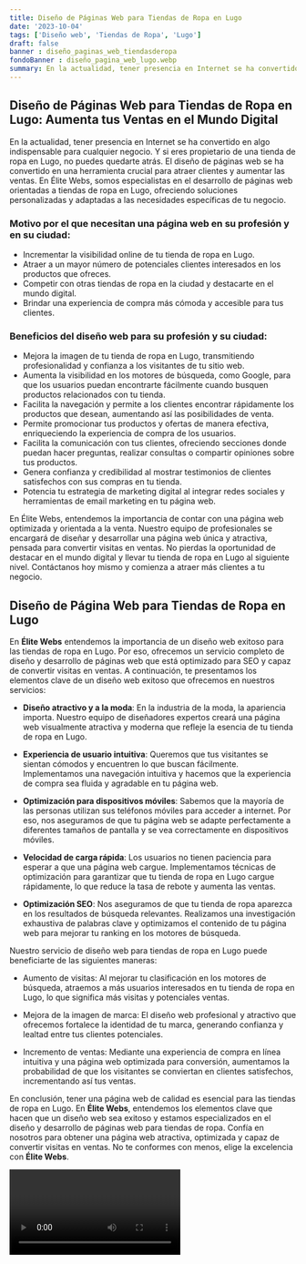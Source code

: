 ```yaml
---
title: Diseño de Páginas Web para Tiendas de Ropa en Lugo
date: '2023-10-04'
tags: ['Diseño web', 'Tiendas de Ropa', 'Lugo']
draft: false
banner : diseño_paginas_web_tiendasderopa
fondoBanner : diseño_pagina_web_lugo.webp
summary: En la actualidad, tener presencia en Internet se ha convertido en algo indispensable para cualquier negocio. Y si eres propietario de una tienda de ropa en Lugo, no puedes quedarte atrás. El diseño de páginas web se ha convertido en una herramienta crucial para atraer clientes y aumentar las ventas. En Élite Webs, somos especialistas en el desarrollo de páginas web orientadas a tiendas de ropa en Lugo, ofreciendo soluciones personalizadas y adaptadas a las necesidades específicas de tu negocio.
---
```


## Diseño de Páginas Web para Tiendas de Ropa en Lugo: Aumenta tus Ventas en el Mundo Digital

En la actualidad, tener presencia en Internet se ha convertido en algo indispensable para cualquier negocio. Y si eres propietario de una tienda de ropa en Lugo, no puedes quedarte atrás. El diseño de páginas web se ha convertido en una herramienta crucial para atraer clientes y aumentar las ventas. En Élite Webs, somos especialistas en el desarrollo de páginas web orientadas a tiendas de ropa en Lugo, ofreciendo soluciones personalizadas y adaptadas a las necesidades específicas de tu negocio.

### Motivo por el que necesitan una página web en su profesión y en su ciudad:
- Incrementar la visibilidad online de tu tienda de ropa en Lugo.
- Atraer a un mayor número de potenciales clientes interesados en los productos que ofreces.
- Competir con otras tiendas de ropa en la ciudad y destacarte en el mundo digital.
- Brindar una experiencia de compra más cómoda y accesible para tus clientes.

### Beneficios del diseño web para su profesión y su ciudad:
- Mejora la imagen de tu tienda de ropa en Lugo, transmitiendo profesionalidad y confianza a los visitantes de tu sitio web.
- Aumenta la visibilidad en los motores de búsqueda, como Google, para que los usuarios puedan encontrarte fácilmente cuando busquen productos relacionados con tu tienda.
- Facilita la navegación y permite a los clientes encontrar rápidamente los productos que desean, aumentando así las posibilidades de venta.
- Permite promocionar tus productos y ofertas de manera efectiva, enriqueciendo la experiencia de compra de los usuarios.
- Facilita la comunicación con tus clientes, ofreciendo secciones donde puedan hacer preguntas, realizar consultas o compartir opiniones sobre tus productos.
- Genera confianza y credibilidad al mostrar testimonios de clientes satisfechos con sus compras en tu tienda.
- Potencia tu estrategia de marketing digital al integrar redes sociales y herramientas de email marketing en tu página web.

En Élite Webs, entendemos la importancia de contar con una página web optimizada y orientada a la venta. Nuestro equipo de profesionales se encargará de diseñar y desarrollar una página web única y atractiva, pensada para convertir visitas en ventas. No pierdas la oportunidad de destacar en el mundo digital y llevar tu tienda de ropa en Lugo al siguiente nivel. Contáctanos hoy mismo y comienza a atraer más clientes a tu negocio.

<GifSeo />

<Cta />

## **Diseño de Página Web para Tiendas de Ropa en Lugo**

En **Élite Webs** entendemos la importancia de un diseño web exitoso para las tiendas de ropa en Lugo. Por eso, ofrecemos un servicio completo de diseño y desarrollo de páginas web que está optimizado para SEO y capaz de convertir visitas en ventas. A continuación, te presentamos los elementos clave de un diseño web exitoso que ofrecemos en nuestros servicios:

- **Diseño atractivo y a la moda**: En la industria de la moda, la apariencia importa. Nuestro equipo de diseñadores expertos creará una página web visualmente atractiva y moderna que refleje la esencia de tu tienda de ropa en Lugo.

- **Experiencia de usuario intuitiva**: Queremos que tus visitantes se sientan cómodos y encuentren lo que buscan fácilmente. Implementamos una navegación intuitiva y hacemos que la experiencia de compra sea fluida y agradable en tu página web.

- **Optimización para dispositivos móviles**: Sabemos que la mayoría de las personas utilizan sus teléfonos móviles para acceder a internet. Por eso, nos aseguramos de que tu página web se adapte perfectamente a diferentes tamaños de pantalla y se vea correctamente en dispositivos móviles.

- **Velocidad de carga rápida**: Los usuarios no tienen paciencia para esperar a que una página web cargue. Implementamos técnicas de optimización para garantizar que tu tienda de ropa en Lugo cargue rápidamente, lo que reduce la tasa de rebote y aumenta las ventas.

- **Optimización SEO**: Nos aseguramos de que tu tienda de ropa aparezca en los resultados de búsqueda relevantes. Realizamos una investigación exhaustiva de palabras clave y optimizamos el contenido de tu página web para mejorar tu ranking en los motores de búsqueda.

Nuestro servicio de diseño web para tiendas de ropa en Lugo puede beneficiarte de las siguientes maneras:

- Aumento de visitas: Al mejorar tu clasificación en los motores de búsqueda, atraemos a más usuarios interesados en tu tienda de ropa en Lugo, lo que significa más visitas y potenciales ventas.

- Mejora de la imagen de marca: El diseño web profesional y atractivo que ofrecemos fortalece la identidad de tu marca, generando confianza y lealtad entre tus clientes potenciales.

- Incremento de ventas: Mediante una experiencia de compra en línea intuitiva y una página web optimizada para conversión, aumentamos la probabilidad de que los visitantes se conviertan en clientes satisfechos, incrementando así tus ventas.

En conclusión, tener una página web de calidad es esencial para las tiendas de ropa en Lugo. En **Élite Webs**, entendemos los elementos clave que hacen que un diseño web sea exitoso y estamos especializados en el diseño y desarrollo de páginas web para tiendas de ropa. Confía en nosotros para obtener una página web atractiva, optimizada y capaz de convertir visitas en ventas. No te conformes con menos, elige la excelencia con **Élite Webs**.

<Video />

<CtaBot job='Tiendas de Ropa' city='Lugo'/>

<Gmaps query='Lugo+españa+maps' />